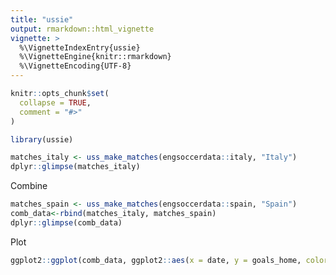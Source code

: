 ```yaml
---
title: "ussie"
output: rmarkdown::html_vignette
vignette: >
  %\VignetteIndexEntry{ussie}
  %\VignetteEngine{knitr::rmarkdown}
  %\VignetteEncoding{UTF-8}
---
```


```r
knitr::opts_chunk$set(
  collapse = TRUE,
  comment = "#>"
)
```

```r
library(ussie)

```

```r
matches_italy <- uss_make_matches(engsoccerdata::italy, "Italy")
dplyr::glimpse(matches_italy)
```
Combine
```r
matches_spain <- uss_make_matches(engsoccerdata::spain, "Spain")
comb_data<-rbind(matches_italy, matches_spain)
dplyr::glimpse(comb_data)
```
Plot
```r
ggplot2::ggplot(comb_data, ggplot2::aes(x = date, y = goals_home, color = country)) + ggplot2::geom_smooth()
```

